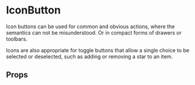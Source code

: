 
<Meta title="components|IconButton" component={IconButton} />

# IconButton

Icon buttons can be used for common and obvious actions, where the semantics can not be misunderstood.
Or in compact forms of drawers or toolbars.

Icons are also appropriate for toggle buttons that allow a single choice to be selected or deselected,
such as adding or removing a star to an item.

<Preview>
  <Story name="default">
    <IconButton onClick={action("delete")} aria-label="delete">
      <DeleteIcon />
    </IconButton>
  </Story>
  <Story name="disabled">
    <IconButton
      onClick={action("delete")}
      aria-label="delete"
      disabled
      color="primary"
    >
      <DeleteIcon />
    </IconButton>
  </Story>
  <Story name="primary">
    <IconButton
      onClick={action("click")}
      color="secondary"
      aria-label="add an alarm"
    >
      <AlarmIcon />
    </IconButton>
  </Story>
  <Story name="secondary">
    <IconButton
      onClick={action("click")}
      color="primary"
      aria-label="add to shopping cart"
    >
      <AddShoppingCartIcon />
    </IconButton>
  </Story>
</Preview>

## Props

<Props of={IconButton} />
